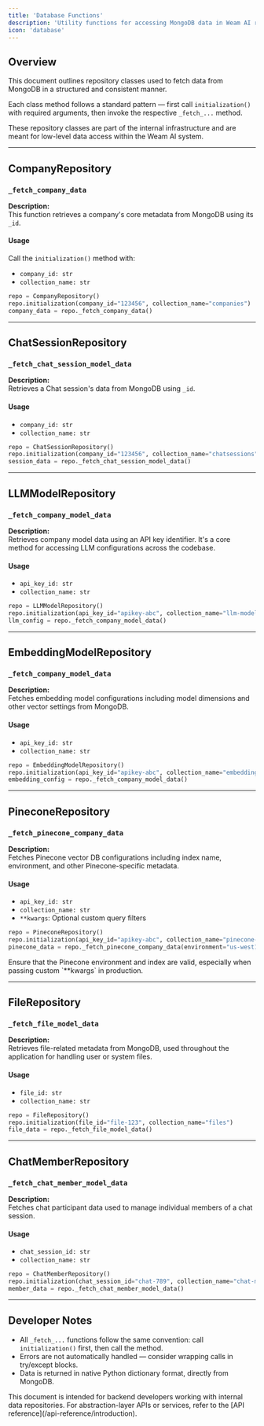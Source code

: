 ```yaml
---
title: 'Database Functions'
description: 'Utility functions for accessing MongoDB data in Weam AI repositories'
icon: 'database'
---
```


## Overview

This document outlines repository classes used to fetch data from MongoDB in a structured and consistent manner.

Each class method follows a standard pattern — first call `initialization()` with required arguments, then invoke the respective `_fetch_...` method.

<Tip>
These repository classes are part of the internal infrastructure and are meant for low-level data access within the Weam AI system.
</Tip>

---

## CompanyRepository

### `_fetch_company_data`

**Description:**  
This function retrieves a company's core metadata from MongoDB using its `_id`.

#### Usage

Call the `initialization()` method with:

- `company_id: str`
- `collection_name: str`

```python
repo = CompanyRepository()
repo.initialization(company_id="123456", collection_name="companies")
company_data = repo._fetch_company_data()
```

---

## ChatSessionRepository

### `_fetch_chat_session_model_data`

**Description:**  
Retrieves a Chat session's data from MongoDB using `_id`.

#### Usage

- `company_id: str`
- `collection_name: str`

```python
repo = ChatSessionRepository()
repo.initialization(company_id="123456", collection_name="chatsessions")
session_data = repo._fetch_chat_session_model_data()
```

---

## LLMModelRepository

### `_fetch_company_model_data`

**Description:**  
Retrieves company model data using an API key identifier. It's a core method for accessing LLM configurations across the codebase.

#### Usage

- `api_key_id: str`
- `collection_name: str`

```python
repo = LLMModelRepository()
repo.initialization(api_key_id="apikey-abc", collection_name="llm-models")
llm_config = repo._fetch_company_model_data()
```

---

## EmbeddingModelRepository

### `_fetch_company_model_data`

**Description:**  
Fetches embedding model configurations including model dimensions and other vector settings from MongoDB.

#### Usage

- `api_key_id: str`
- `collection_name: str`

```python
repo = EmbeddingModelRepository()
repo.initialization(api_key_id="apikey-abc", collection_name="embedding-models")
embedding_config = repo._fetch_company_model_data()
```

---

## PineconeRepository

### `_fetch_pinecone_company_data`

**Description:**  
Fetches Pinecone vector DB configurations including index name, environment, and other Pinecone-specific metadata.

#### Usage

- `api_key_id: str`
- `collection_name: str`
- `**kwargs`: Optional custom query filters

```python
repo = PineconeRepository()
repo.initialization(api_key_id="apikey-abc", collection_name="pinecone-configs")
pinecone_data = repo._fetch_pinecone_company_data(environment="us-west1")
```

<Warning>
Ensure that the Pinecone environment and index are valid, especially when passing custom `**kwargs` in production.
</Warning>

---

## FileRepository

### `_fetch_file_model_data`

**Description:**  
Retrieves file-related metadata from MongoDB, used throughout the application for handling user or system files.

#### Usage

- `file_id: str`
- `collection_name: str`

```python
repo = FileRepository()
repo.initialization(file_id="file-123", collection_name="files")
file_data = repo._fetch_file_model_data()
```

---

## ChatMemberRepository

### `_fetch_chat_member_model_data`

**Description:**  
Fetches chat participant data used to manage individual members of a chat session.

#### Usage

- `chat_session_id: str`
- `collection_name: str`

```python
repo = ChatMemberRepository()
repo.initialization(chat_session_id="chat-789", collection_name="chat-members")
member_data = repo._fetch_chat_member_model_data()
```

---

## Developer Notes

- All `_fetch_...` functions follow the same convention: call `initialization()` first, then call the method.
- Errors are not automatically handled — consider wrapping calls in try/except blocks.
- Data is returned in native Python dictionary format, directly from MongoDB.

<Note>
This document is intended for backend developers working with internal data repositories. For abstraction-layer APIs or services, refer to the [API reference](/api-reference/introduction).
</Note>
